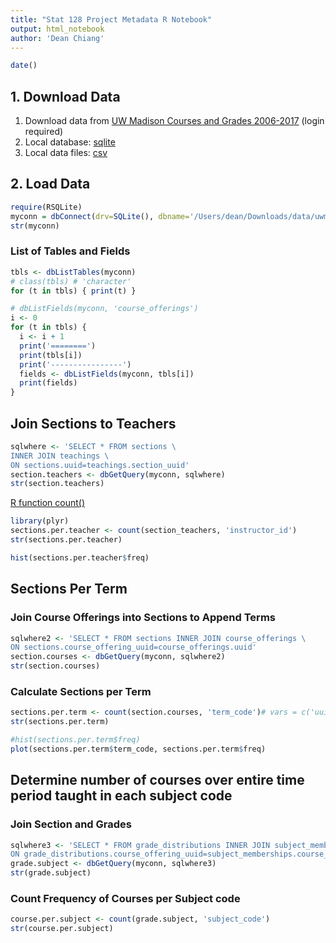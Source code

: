 ```yaml
---
title: "Stat 128 Project Metadata R Notebook"
output: html_notebook
author: 'Dean Chiang'
---
```


```r
date()
```

## 1. Download Data

1. Download data from
[UW Madison Courses and Grades 2006-2017](https://www.kaggle.com/Madgrades/uw-madison-courses)
(login required)
2. Local database: [sqlite](/Users/dean/Downloads/data/uwm/database.sqlite3)
3. Local data files: [csv](/Users/dean/Downloads/data/uw-madison-courses)

## 2. Load Data

```r
require(RSQLite)
myconn = dbConnect(drv=SQLite(), dbname='/Users/dean/Downloads/data/uwm/database.sqlite3')
str(myconn)
```

### List of Tables and Fields
```r
tbls <- dbListTables(myconn)
# class(tbls) # 'character'
for (t in tbls) { print(t) }
```
```r
# dbListFields(myconn, 'course_offerings')
i <- 0
for (t in tbls) {
  i <- i + 1
  print('========')
  print(tbls[i])
  print('----------------')
  fields <- dbListFields(myconn, tbls[i])
  print(fields)
}
```

## Join Sections to Teachers
```r
sqlwhere <- 'SELECT * FROM sections \
INNER JOIN teachings \
ON sections.uuid=teachings.section_uuid'
section.teachers <- dbGetQuery(myconn, sqlwhere)
str(section.teachers)
```

[R function count()](https://www.rdocumentation.org/packages/plyr/versions/1.8.4/topics/count)

```r
library(plyr)
sections.per.teacher <- count(section_teachers, 'instructor_id')
str(sections.per.teacher)
```
```r
hist(sections.per.teacher$freq)

```

## Sections Per Term
### Join Course Offerings into Sections to Append Terms
```r
sqlwhere2 <- 'SELECT * FROM sections INNER JOIN course_offerings \
ON sections.course_offering_uuid=course_offerings.uuid'
section.courses <- dbGetQuery(myconn, sqlwhere2)
str(section.courses)
```

### Calculate Sections per Term
```r
sections.per.term <- count(section.courses, 'term_code')# vars = c('uuid', 'term_code'))
str(sections.per.term)
```
```r
#hist(sections.per.term$freq)
plot(sections.per.term$term_code, sections.per.term$freq)
```

## Determine number of courses over entire time period taught in each subject code

### Join Section and Grades
```r
sqlwhere3 <- 'SELECT * FROM grade_distributions INNER JOIN subject_memberships \
ON grade_distributions.course_offering_uuid=subject_memberships.course_offering_uuid'
grade.subject <- dbGetQuery(myconn, sqlwhere3)
str(grade.subject)
```

### Count Frequency of Courses per Subject code
```r
course.per.subject <- count(grade.subject, 'subject_code')
str(course.per.subject)
```


